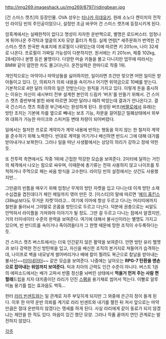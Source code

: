 http://img269.imageshack.us/img269/8797/ridingbean.jpg

[건 스미스 캣츠]의 등장인물. OVA 성우는 [[타나카 히데유키]]. 원래 소노다 켄이치의 전작인 라이딩 빈의 주인공이었으나, 설정만 조금 바꾸어 건 스미스 캣츠에 등장시키게 된다. 

암흑계에서는 실패한적이 없다고 명성이 자자한 운반책으로, 별명은 로드버스터. 엄청나게 튀어나온 주걱턱과 얼굴의 X자 모양 흉터가 특징. 실제 연령[* 세주문화가 번역한 건 스미스 캣츠 한국판 속표지에 프로필이 나와있는데 이에 따르면 키 201cm, 나이 32세로 나온다. 프로필이 가짜일 가능성이 다분하지만. 원서에는 키 201cm, 체중 102kg, 28세]이나 본명 등은 불명이다. 다양한 머슬 카들을 몰고 다니지만 업무에 따라서는 BMW 같이 얌전한 차도 몰고다닌다. 운전실력은 한마디로 작중 1위. 

개인적으로는 마약이나 마약상들을 싫어하지만, 일이라면 조건만 맞으면 어떤 일이든 받아들이고 있다. 단, 의뢰자가 의뢰 내용을 속이거나 어기면 위약금으로 10배를 받는다. 기본적으로 4만 달러 이하의 일은 안받는다는 원칙을 가지고 있다. 이렇게 돈을 중시하는 이유는 자신이 섀시부터 전부 설계한 본인의 드림카 '버프'를 만들기 위해서. 건 스미스 캣츠 중반부에 밝힌 바에 따르면 30만 달러나 때려 박았는데 결과가 안나온다고. 결국 건스미스 캣츠 최종권 부근에서는 완성하게 된다. 완성된 버프([[버팔로]]에서 유래)는 방탄 조치는 기본에 차를 옆으로 빼내는 보조 기능, 차문을 걸어잠근 밀폐상태에서 외부와 대화가 가능한 마이크와 스피커등 변태 차량이 되어버렸다.

일에서는 철저한 프로로 계약자가 계약 내용에 반하는 행동을 하지 않는 한 철저히 계약을 준수하기 위해 노력한다. 반대로 계약을 어기거나 배신하면 반드시 그에 대해 대가를 받아내거나 보복한다. 그러나 일을 떠난 사생활에서는 상당히 의리가 강하고 정에 약한 듯. 

또 전투력 측면에서도 작중 1위에 근접한 막강한 모습을 보여준다. 2미터에 달하는 거인의 체격에서 나오는 힘으로 싸우며, 이때문에 총기류는 전혀 사용하지 않고 나이프를 투척하거나 주먹으로 패는 싸움 방식을 고수한다. 라이딩 빈의 설정에서는 샷건도 사용했지만... 

그만큼의 빈틈을 매우기 위해 엄청난 무게의 방탄 자켓을 입고 다니는데 이게 방탄 소재 수십겹을 겹친데다가 체인 메일까지 엮어 만든 것. [미스티]의 말에 따르면 '[[메이 홉킨스]](38kg)보다도 무거운 자켓'이라고... 여기에 이마에 항상 두르고 다니는 머리띠에까지 철판을 둘러놔서 그야말로 온몸을 방탄으로 두르고 다닌다. 덕분에 권총으로는 씨알도 안먹혀서 라이플을 가져와야 이야기가 될 정도. 그딴 걸 두르고 다니는 점에서 알겠지만, 거의 터미네이터 수준의 완력을 보여준다. 여기에 대해서 불사신이라는 별명도 가지고 있으며, 빈 반디트를 속이거나 죽이려들다가 그 한명 때문에 망한 조직이 수두룩하다는 듯. 

건 스미스 캣츠 버스트에서는 더욱 인간같지 않은 활약을 보여준다. 안면 방탄 유리 헬멧과 보다 강력한 전신 방탄복을 입고, 자신을 배신한 조직의 본거지로 쳐들어가 습격하는데, 나이프로 벽을 네모낳게 썰어버리거나 배에 칼이 찔려도 복근으로 칼날을 받아내는 불사신~~[[터미네이터]]~~ 같은 모습을 보여준다.
나중에는 날아오는 '''RPG-7 탄환을 맨손으로 잡아내는 위엄까지 보여준다.'''
턱과 치아의 근력도 인간 수준이 아니다. 버스트 1권의 에피소드에서는 배가 고파서 반쯤 정신줄 놔버린 상태에서 '''먹을거 먼저 주는 사람 편할래'''드립을 치자 대치중이던 라리가 던진 [[스팸]]을 용기채로 씹어서 먹는다. 이빨로 알루미늄 용기를 씹는 효과음도 썩둑...

헌터 [[라리 빈센트]]와는 일 관계로 자주 부딪히게 되지만 그 와중에 은근히 정이 들게 된다. 이후 한 마약 운반 의뢰를 계기로 라리 빈센트와 내기를 펼친 뒤 져서 앞으로는 마약만큼은 절대 운반하지 않겠다는 맹세를 하게 된다. 사실 라리에게 같이 동료가 되지 않겠냐는 제안을 한 적도 있다. 마음이 있긴 했던 모양. 그러나 작품 끝까지 연인 관계로는 발전하지 않았다. 


[[각주]]
